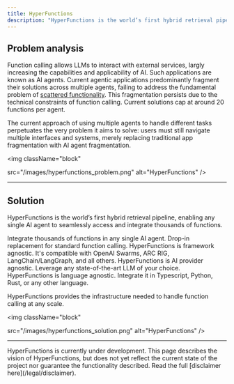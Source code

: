 ```yaml
---
title: HyperFunctions
description: "HyperFunctions is the world’s first hybrid retrieval pipeline optimized for hyper-scalable function calling, allowing LLMs to approach Artificial General Intelligence."
---
```


## Problem analysis
Function calling allows LLMs to interact with external services, largly increasing the capabilities and applicability of AI. Such applications are known as AI agents. Current agentic applications predominantly fragment their solutions across multiple agents, failing to address the fundamental problem of [scattered functionality](/solutions/hyper-os#problem-analysis-scattered-functionality). This fragmentation persists due to the technical constraints of function calling. Current solutions cap at around 20 functions per agent.
    
The current approach of using multiple agents to handle different tasks perpetuates the very problem it aims to solve: users must still navigate multiple interfaces and systems, merely replacing traditional app fragmentation with AI agent fragmentation.
    

<img
  className="block"

  src="/images/hyperfunctions_problem.png"
  alt="HyperFunctions"
/>

---

## Solution
HyperFunctions is the world’s first hybrid retrieval pipeline, enabling any single AI agent to seamlessly access and integrate thousands of functions.

<CardGroup>
  <Card
    title="Hyper-scalable"
  >
    Integrate thousands of functions in any single AI agent.
  </Card>
  <Card
    title="Simple Integration"
  >
    Drop-in replacement for standard function calling.
  </Card>
    <Card
    title="Framework agnostic"
  >
    HyperFunctions is framework agnostic. It's compatible with OpenAI Swarms, ARC RIG, LangChain/LangGraph, and all others.
  </Card>
  <Card
    title="AI provider agnostic"
  >
    HyperFunctions is AI provider agnostic. Leverage any state-of-the-art LLM of your choice.
  </Card>
  <Card
    title="Language agnostic"
  >
    HyperFunctions is language agnostic. Integrate it in Typescript, Python, Rust, or any other language.
  </Card>
</CardGroup>

HyperFunctions provides the infrastructure needed to handle function calling at any scale.

<img
  className="block"

  src="/images/hyperfunctions_solution.png"
  alt="HyperFunctions"
/>

---

<Warning>
HyperFunctions is currently under development. This page describes the vision of HyperFunctions, but does not yet reflect the current state of the project nor guarantee the functionality described. Read the full [disclaimer here](/legal/disclaimer).
</Warning>